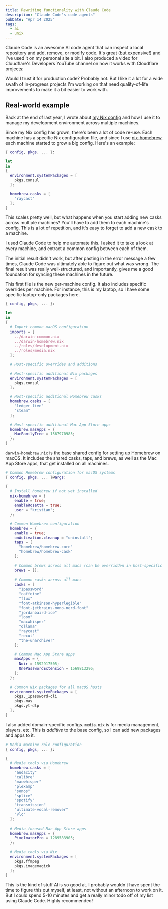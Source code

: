 ```yaml
---
title: Rewriting functionality with Claude Code
description: "Claude Code's code agents"
pubDate: "Apr 14 2025"
tags:
  - ai
  - unix
---
```


Claude Code is an awesome AI code agent that can inspect a local repository and add, remove, or modify code. It's great ([but expensive!](https://x.com/kristianf_/status/1895172054254817486)) and I've used it on my personal site a bit. I also produced a video for Cloudflare's Developers YouTube channel on how it works with Cloudflare projects:

<YouTube id="xc0HCR-ZWYU" />

Would I trust it for production code? Probably not. But I like it a lot for a wide swath of in-progress projects I'm working on that need quality-of-life improvements to make it a bit easier to work with.

## Real-world example

Back at the end of last year, I wrote about [my Nix config](/my-starter-macos-nix-config) and how I use it to manage my development environment across multiple machines. 

Since my Nix config has grown, there's been a lot of code re-use. Each machine has a specific Nix configuration file, and since I use [nix-homebrew](https://github.com/zhaofengli/nix-homebrew), each machine started to grow a big config. Here's an example:

```nix title="~/.config/nix/machines/my-machine.nix"
{ config, pkgs, ... }:

let 
in
{
  environment.systemPackages = [
    pkgs.consul
  ];

  homebrew.casks = [
    "raycast"
  ];
}
```

This scales pretty well, but what happens when you start adding new casks across multiple machines? You'll have to add them to each machine's config. This is a lot of repetition, and it's easy to forget to add a new cask to a machine.

I used Claude Code to help me automate this. I asked it to take a look at every machine, and extract a common config between each of them.

The initial result didn't work, but after pasting in the error message a few times, Claude Code was ultimately able to figure out what was wrong. The final result was really well-structured, and importantly, gives me a good foundation for syncing these machines in the future.

This first file is the new per-machine config. It also includes specific overrides per machine. For instance, this is my laptop, so I have some specific laptop-only packages here.

```nix title="~/.config/nix/machines/my-machine.nix"
{ config, pkgs, ... }:

let 
in
{
  # Import common macOS configuration
  imports = [
    ../darwin-common.nix
    ../darwin-homebrew.nix
    ../roles/development.nix
    ../roles/media.nix
  ];

  # Host-specific overrides and additions
  
  # Host-specific additional Nix packages
  environment.systemPackages = [
    pkgs.consul
  ];

  # Host-specific additional Homebrew casks
  homebrew.casks = [
    "ledger-live"
    "steam"
  ];

  # Host-specific additional Mac App Store apps
  homebrew.masApps = {
    MacFamilyTree = 1567970985;
  };
}
```

`darwin-homebrew.nix` is the base shared config for setting up Homebrew on macOS. It includes the shared casks, taps, and brews, as well as the Mac App Store apps, that get installed on all machines.

```nix title=~/.config/nix/hosts/darwin-homebrew.nix
# Common Homebrew configuration for macOS systems
{ config, pkgs, ... }@args:

{
  # Install homebrew if not yet installed
  nix-homebrew = {
    enable = true;
    enableRosetta = true;
    user = "kristian";
  };

  # Common Homebrew configuration
  homebrew = {
    enable = true;
    onActivation.cleanup = "uninstall";
    taps = [
      "homebrew/homebrew-core"
      "homebrew/homebrew-cask"
    ];
    
    # Common brews across all macs (can be overridden in host-specific configs)
    brews = [];
    
    # Common casks across all macs
    casks = [ 
      "1password" 
      "caffeine"
      "flux"
      "font-atkinson-hyperlegible"
      "font-jetbrains-mono-nerd-font"
      "jordanbaird-ice"
      "loom"
      "macwhisper"
      "ollama"
      "raycast"
      "recut"
      "the-unarchiver"
    ];

    # Common Mac App Store apps
    masApps = {
      Noir = 1592917505;
      OnePasswordExtension = 1569813296;
    };
  };
  
  # Common Nix packages for all macOS hosts
  environment.systemPackages = [
    pkgs._1password-cli
    pkgs.mas
    pkgs.yt-dlp
  ];
}
```

I also added domain-specific configs. `media.nix` is for media management, players, etc. This is _additive_ to the base config, so I can add new packages and apps to it.

```nix title="~/.config/nix/machines/media.nix"
# Media machine role configuration
{ config, pkgs, ... }:

{
  # Media tools via Homebrew
  homebrew.casks = [
    "audacity"
    "calibre"
    "macwhisper"
    "plexamp"
    "sonos"
    "splice"
    "spotify"
    "transmission"
    "ultimate-vocal-remover"
    "vlc"
  ];
  
  # Media-focused Mac App Store apps
  homebrew.masApps = {
    PixelmatorPro = 1289583905;
  };
  
  # Media tools via Nix
  environment.systemPackages = [
    pkgs.ffmpeg
    pkgs.imagemagick
  ];
}
```

This is the kind of stuff AI is so good at. I probably wouldn't have spent the time to figure this out myself, at least, not without an afternoon to work on it. But I could spend 5-10 minutes and get a really minor todo off of my list using Claude Code. Highly recommended!
